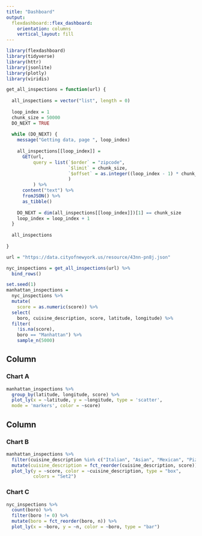 ```yaml
---
title: "Dashboard"
output: 
  flexdashboard::flex_dashboard:
    orientation: columns
    vertical_layout: fill
---
```


```r
library(flexdashboard)
library(tidyverse)
library(httr)
library(jsonlite)
library(plotly)
library(viridis)
```

```r
get_all_inspections = function(url) {
  
  all_inspections = vector("list", length = 0)
  
  loop_index = 1
  chunk_size = 50000
  DO_NEXT = TRUE
  
  while (DO_NEXT) {
    message("Getting data, page ", loop_index)
    
    all_inspections[[loop_index]] = 
      GET(url,
          query = list(`$order` = "zipcode",
                       `$limit` = chunk_size,
                       `$offset` = as.integer((loop_index - 1) * chunk_size)
                       )
          ) %>%
      content("text") %>%
      fromJSON() %>%
      as_tibble()
    
    DO_NEXT = dim(all_inspections[[loop_index]])[1] == chunk_size
    loop_index = loop_index + 1
  }
  
  all_inspections
  
}

url = "https://data.cityofnewyork.us/resource/43nn-pn8j.json"

nyc_inspections = get_all_inspections(url) %>%
  bind_rows() 
```

```r
set.seed(1)
manhattan_inspections =
  nyc_inspections %>% 
  mutate(
    score = as.numeric(score)) %>% 
  select(
    boro, cuisine_description, score, latitude, longitude) %>%
  filter(
    !is.na(score), 
    boro == "Manhattan") %>% 
    sample_n(5000)
```

Column {data-width=650}
-----------------------------------------------------------------------

### Chart A

```r
manhattan_inspections %>% 
  group_by(latitude, longitude, score) %>% 
  plot_ly(x = ~latitude, y = ~longitude, type = 'scatter', 
  mode = 'markers', color = ~score)
```

Column {data-width=350}
-----------------------------------------------------------------------

### Chart B

```r
manhattan_inspections %>% 
  filter(cuisine_description %in% c("Italian", "Asian", "Mexican", "Pizza", "American" )) %>% 
  mutate(cuisine_description = fct_reorder(cuisine_description, score)) %>% 
  plot_ly(y = ~score, color = ~cuisine_description, type = "box",
          colors = "Set2")
```

### Chart C

```r
nyc_inspections %>%
  count(boro) %>% 
  filter(boro != 0) %>% 
  mutate(boro = fct_reorder(boro, n)) %>% 
  plot_ly(x = ~boro, y = ~n, color = ~boro, type = "bar")
```

